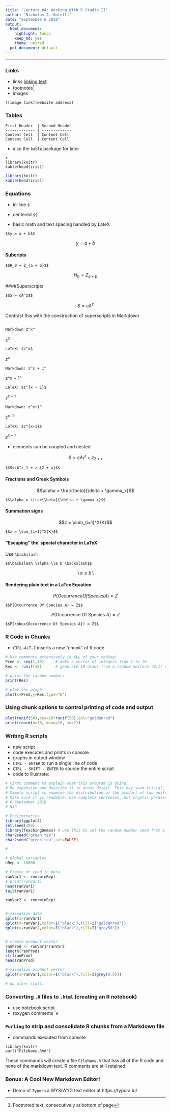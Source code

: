 ```yaml
---
title: 'Lecture #4: Working With R Studio II'
author: "Nicholas J. Gotelli"
date: "September 6 2018"
output:
  html_document:
    highlight: tango
    keep_md: yes
    theme: united
  pdf_document: default
---
```


___

### Links  
- links [linking text](website address)
- footnotes^[Footnoted text, consecutively at bottom of page]
- images 
```
![image link](website address)
```

### Tables

```
First Header  | Second Header
------------- | -------------
Content Cell  | Content Cell
Content Cell  | Content Cell
```

- also the `kable` package for later
```
{r, echo=TRUE,results='asis'}
library(knitr)
kable(head(iris))
```

```r
library(knitr)
kable(head(iris))
```




### Equations

* in-line `$`
* centered `$$`

- basic math and text spacing handled by LateX

```
$$y = a + b$$
```

$$y = a + b$$

#### Subcripts

```
$$H_0 = Z_{a + b}$$
```

$$H_0 = Z_{a + b}$$

####Superscripts

```
$$S = cA^z$$

```

$$S = cA^z$$


Contrast this with the construction of superscripts in Markdown

```

```
```
Markdown z^x^
```

z^x^

```
LaTeX: $z^x$
```
$z^x$

```
Markdown: z^x + 1^
```

z^x + 1^

```
LaTeX: $z^{x + 1}$
```

$z^{x + 1}$

```
Markdown: z^x+1^
```
z^x+1^

```
LaTeX: $z^{x+1}$
```
$z^{x+1}$


- elements can be coupled and nested

$$S=cA^z_1 + z_{2 + x}$$


```
$$S=cA^z_1 + z_{2 + x}$$

```

#### Fractions and Greek Symbols

$$\alpha = \frac{\beta}{\delta + \gamma_x}$$
```
$$\alpha = \frac{\beta}{\delta + \gamma_x}$$

```

#### Summation signs

$$z = \sum_{i=1}^X{K}$$

```
$$z = \sum_{i=1}^X{K}$$

```

#### "Escaping" the \ special character in LaTeX

Use `\backslash`

```
$$\backslash \alpha \le b \backslash$$

```

$$\backslash \alpha \le b \backslash$$

#### Rendering plain text in a LaTex Equation

$$P(Occurrence Of Species A) = Z$$
```
$$P(Occurrence Of Species A) = Z$$
```

$$P(\mbox{Occurrence Of Species A}) = Z$$

```
$$P(\mbox{Occurrence Of Species A}) = Z$$
```

### R Code in Chunks

* `CTRL-ALT-I` inserts a new "chunk" of R code
```r
# Use comments extensively in ALL of your coding!
Pred <- seq(1,10)     # make a vector of integers from 1 to 10
Res <- runif(10)      # generate 10 draws from a random uniform (0,1) distribution

# print the random numbers
print(Res)

# plot the graph
plot(x=Pred,y=Res,type="b")
```

### Using chunk options to control printing of code and output
```r
plot(runif(50),cex=10*runif(50),col="goldenrod")
print(rnorm(n=10, mean=10, sd=2))
```

### Writing R scripts

- new script
- code executes and prints in console
- graphs in output window
- `CTRL - ENTER` to run a single line of code
- `CTRL - SHIFT - ENTER` to source the entire script
- code to illustrate:
```r
# First comment to explain what this program is doing.
# Be expansive and describe it in great detail. This may seem trivial, but will become increasingly important as you create complex programs.
# Simple script to examine the distribution of the product of two uniform variables
# Make sure it is readable. Use complete sentences, not cryptic phrases.
# 6 September 2018
# NJG

# Preliminaries
library(ggplot2)
set.seed(100)
library(TeachingDemos) # use this to set the random number seed from a character string
char2seed("green tea")
char2seed("green tea",set=FALSE)

#

# Global variables
nRep <- 10000

# Create or read in data
ranVar1 <- rnorm(nRep)
# print(ranVar1)
head(ranVar1)
tail(ranVar1)

ranVar2 <- rnorm(nRep)


# visualize data
qplot(x=ranVar1)
qplot(x=ranVar1,color=I("black"),fill=I("goldenrod"))
qplot(x=ranVar2,color=I("black"),fill=I("grey50"))


# create product vector
ranProd <- ranVar1*ranVar2
length(ranProd)
str(ranProd)
head(ranProd)

# visualize product vector
qplot(x=ranVar1,color=I("black"),fill=I(grey(0.5)))

# do other stuff..
```
### Converting `.R` files to `.html` (creating an R notebook)
- use notebook script
- roxygen comments ``#`


### `Purling` to strip and consolidate R chunks from a Markdown file
- commands executed from console

```
library(knitr)
purl("FileName.Rmd")
```
These commands will create a file `FileName.R` that has all of the R code and none of the markdown text. R comments are still retained.

### Bonus: A Cool New Markdown Editor!

- Demo of `Typora` a WYSIWYG text editor at https://typora.io/

